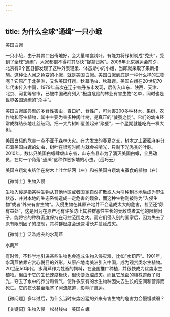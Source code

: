 ```yaml
---
---
---
```

title: 为什么全球“通缉”一只小蛾
---




美国白蛾



一只小蛾，由于其胃口出奇地好，会大量啃食树叶，有能力将绿树剃成“秃头”，受到了全球“通缉”，大家都恨不得将其尽快“捉拿归案”。2008年北京奥运会前夕，北京有9个区县都发现了这种外表轻柔、体态娇小的小蛾，当即就采取了果断措施。这种让人闻之色变的小蛾，就是美国白蛾。美国白蛾到底是一种什么样的生物呢？它原产于北美洲，又名美国灯蛾、秋幕毛虫、秋幕蛾。美国白蛾在20世纪70年代末传入中国，1979年首次在辽宁省丹东市发现，后传入山东、陕西、天津、北京、河北等省市，已被中国政府列入“极度危险的林业有害生物”名单，同时也是世界各国通缉的“杀手”。

美国白蛾属典型的多食性害虫，胃口好、食性广，可为害200多种林木、果树、农作物和野生植物，其中主要为害多种阔叶树，是真正的“饕餮之徒”。它们的幼虫经常成群结伙地吐丝结网，把一大片树叶覆盖起来“聚餐”，一个星期就能吃光一棵大树。

美国白蛾的危害一点不亚于森林火灾。在大发生的春夏之交，树木之上密密麻麻分布着美国白蛾的幼虫，树叶在很短时间内就会被啃光，只剩下光秃秃的叶脉。2010年，数亿只美国白蛾肆虐山东省，山东各县市为了消灭美国白蛾，全民动员，在每一个角落“通缉”这种作恶多端的小虫。（岳巧云）

美国白蛾幼虫结伴在树木上吐丝结网（左）和被美国白蛾幼虫蚕食的植物（右）





【微博士】生物入侵

生物入侵是指某种生物从其他地区或者国家自然扩散或人为引种到本地后成为野生状态，并对本地的生态系统造成一定危害的现象，而这种生物则被称为“入侵生物”或者“外来有害生物”。入侵生物在其原产地并不会造成太大的危害，甚至还“颇有益处”，这是因为在原产地有许多防止其种群恶性生长的天敌或者其他的限制因子，能将它的种群密度保持在可控范围之内。而它们侵入别的国家后，因为失去了原有限制因子的控制，其种群密度会迅速增长并蔓延成灾。

【微博士】泛滥成灾的水葫芦

水葫芦



有时候，不科学地引进某些生物也会造成生物入侵灾难，比如“水葫芦”。1901年，水葫芦依靠它赏心悦目的外形，从原产地南美洲引入中国，成为观赏类水生植物。20世纪50年代，水葫芦作为牲畜的饲料，在全国推广种植，并很快成为优势水生植物。但由于它的生长速度极快，很快便泛滥成灾。而且它茂密的植株遮蔽了阳光，夺去了水中的养分和氧气，使许多原有的水生物种因失去生长的空间和营养而死亡。它的疯长甚至阻塞了河流航道，影响了航运。

【微问题】多年过后，为什么当时来势凶猛的外来有害生物的危害力会慢慢减弱？

【关键词】生物入侵　松材线虫　美国白蛾